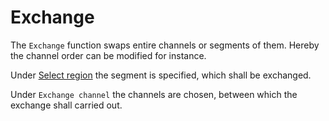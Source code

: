 # Exchange

The ``Exchange`` function swaps entire channels or segments of them. Hereby the channel order can be modified for instance.

Under [Select region](/en/help/edit/region-control) the segment is specified, which shall be exchanged.

Under ``Exchange channel`` the channels are chosen, between which the exchange shall carried out.
